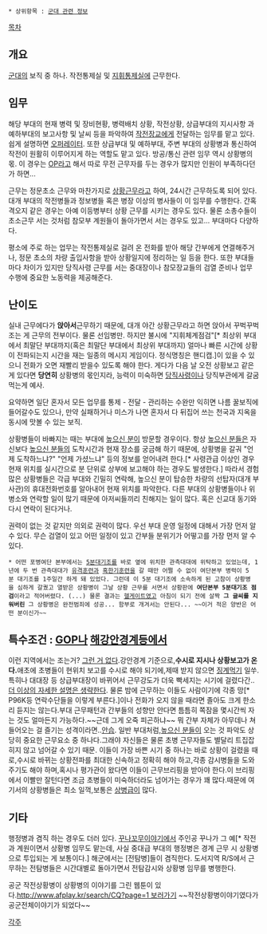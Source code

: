  * 상위항목 : [[군대 관련 정보]]

[[목차]]
== 개요 ==
[[군대]]의 보직 중 하나. 작전통제실 및 [[지휘통제실]]에 근무한다.

== 임무 ==
해당 부대의 현재 병력 및 장비현황, 병력배치 상황, 작전상황, 상급부대의 지시사항 과 예하부대의 보고사항 및 날씨 등을 파악하여 [[작전장교]]에게 전달하는 임무를 맡고 있다. 쉽게 설명하면 [[오퍼레이터]].
또한 상급부대 및 예하부대, 주변 부대의 상황병과 통신하여 작전이 원활히 이루어지게 하는 역할도 맡고 있다. 방공/통신 관련 임무 역시 상황병의 몫. 이 경우는 [[OP]]라고 해서 따로 무전 근무자를 두는 경우가 많지만 인원이 부족하다던가 하면...

근무는 정문초소 근무와 마찬가지로 [[상황근무]]라고 하여, 24시간 근무하도록 되어 있다. 대개 부대의 작전병들과 정보병들 혹은 병장 이상의 병사들이 이 임무를 수행한다. 간혹 격오지 같은 경우는 아예 이등병부터 상황 근무를 시키는 경우도 있다. 물론 소총수들이 초소근무 서는 것처럼 참모부 계원들이 돌아가면서 서는 경우도 있고... 부대마다 다양하다.

평소에 주로 하는 업무는 작전통제실로 걸려 온 전화를 받아 해당 간부에게 연결해주거나, 정문 초소의 차량 출입사항을 받아 상황일지에 정리하는 일 등을 한다. 또한 부대들마다 차이가 있지만 당직사령 근무를 서는 중대장이나 참모장교들의 검열 준비나 업무 수행에 중요한 노동력을 제공해준다. 

== 난이도 ==
실내 근무에다가 '''앉아서'''근무하기 때문에, 대개 야간 상황근무라고 하면 앉아서 꾸벅꾸벅 조는 게 근무의 전부이다. 물론 선임병만. 하지만 불시에 "지휘체계점검"[* 최상위 부대에서 최말단 부대까지(혹은 최말단 부대에서 최상위 부대까지) 얼마나 빠른 시간에 상황이 전파되는지 시간을 재는 일종의 메시지 게임이다. 정식명칭은 핸디캡.]이 있을 수 있으니 전화가 오면 재빨리 받을수 있도록 해야 한다. 게다가 다음 날 오전 상황보고 같은 게 있다면 '''당연히''' 상황병의 몫인지라, 능력이 미숙하면 [[당직사령]]이나 당직부관에게 갈굼먹는게 예사.

요약하면 일단 혼자서 모든 업무를 통제 - 전달 - 관리하는 수완만 익히면 나름 꿀보직에 들어갈수도 있으나, 만약 실패하거나 미스가 나면 혼자서 다 뒤집어 쓰는 천국과 지옥을 동시에 맛볼 수 있는 보직. 

상황병들이 바빠지는 때는 부대에 [[높으신 분]]이 방문할 경우이다. 항상 [[높으신 분]]들은 자신보다 [[높으신 분]]들의 도착시간과 현재 장소를 궁금해 하기 때문에, 상황병을 갈궈 "언제 도착하느냐?" "언제 가셨느냐" 등의 정보를 얻어내려 한다.[* 사령관급 이상인 경우 현재 위치를 실시간으로 분 단위로 상부에 보고해야 하는 경우도 발생한다.] 따라서 경험많은 상황병들은 각급 부대와 긴밀히 연락해, 높으신 분이 탑승한 차량의 선탑자(대개 부사관)의 휴대전화번호를 알아내어 현재 위치를 파악한다. 다른 부대의 상황병들이나 위병소와 연락할 일이 많기 때문에 아저씨들끼리 친해지는 일이 많다. 혹은 신교대 동기와 다시 연락이 된다거나.

권력이 없는 것 같지만 의외로 권력이 많다. 우선 부대 운영 일정에 대해서 가장 먼저 알 수 있다. 무슨 검열이 있고 어떤 일정이 있고 간부들 분위기가 어떻고를 가장 먼저 알 수 있다.

 * 어떤 포병여단 본부에서는 [[5분대기조]]를 바로 옆에 위치한 관측대대에 위탁하고 있었는데, 1년에 두 번 관측대대가 [[유격]]훈련과 [[혹한기]]훈련을 갈 때만 어쩔 수 없이 여단본부 병력이 5분 대기조를 1주일간 하게 돼 있었다. 그런데 이 5분 대기조에 소속하게 된 고참이 상황병을 심하게 갈궜고 열받은 상황병이 그날 상황 근무를 서면서 상황판에 '''여단본부 5분대기조 점검'''이라고 적어버렸다. (...) 물론 결과는 [[헬게이트]]였고 아침이 되기 전에 살짝 '''그 글씨를 지워버린''' 그 상황병은 완전범죄에 성공... 함부로 개겨서는 안된다... ~~이거 적은 양반은 어떤 분이신가~~

== 특수조건 : [[GOP]]나 [[해강안경계]]등에서 ==
이런 지역에서는 조는거? [[그런 거 없다]].강안경계 기준으로,'''수시로 지시나 상황보고가 온다.'''애초에 초병들이 현위치 보고를 수시로 해야 되기에,제때 받지 않으면 [[징계]]먹기 일쑤.특히나 대대장 등 상급부대장이 바뀌어서 근무강도가 더욱 빡세지는 시기에 걸렸다간..[[더 이상의 자세한 설명은 생략한다]].
물론 밤에 근무하는 이들도 사람이기에 각종 망[* P96K등 연락수단들을 이렇게 부른다.]이나 전화가 오지 않을 때라면 졸아도 크게 한소리 듣지는 않는다.부대 근무패턴과 간부들의 성향만 안다면 틈틈히 쪽잠을 몇시간씩 자는 것도 얼마든지 가능하다.~~근데 그게 오죽 피곤하냐~~ 뭐 간부 자체가 아무데나 쳐들어오는 걸 즐기는 성격이라면..[[안습]].
일반 부대처럼,[[높으신 분들]]이 오는 것 파악도 상당히 중요한 근무요소 중 하나다.그래야 자신들은 물론 초병 근무자들도 별달리 트집잡히지 않고 넘어갈 수 있기 때문.
이들이 가장 바쁜 시기 중 하나는 바로 상황이 걸렸을 때로,수시로 바뀌는 상황전파를 최대한 신속하고 정확히 해야 하고,각종 감시병들을 도와주기도 해야 하며,혹시나 평가관이 왔다면 이들이 근무브리핑을 받아야 한다.이 브리핑에서 이빨만 잘턴다면 조금 초병들이 미숙하더라도 넘어가는 경우가 꽤 많다.때문에 여기서의 상황병들은 최소 일꺽,보통은 [[상병]]급이 많다.
== 기타 ==
행정병과 겸직 하는 경우도 더러 있다.  [[꾸나꼬무이야기]]에서 주인공 꾸나가 그 예[* 작전과 계원이면서 상황병 임무도 맡는데, 사실 중대급 부대의 행정병은 경계 근무 시 상황병으로 투입되는 게 보통이다.] 해군에서는 [전탐병]들이 겸직한다. 도서지역 R/S에서 근무하는 전탐병들은 시간대별로 돌아가면서 전탐감시와 상황병 임무를 병행한다. 

공군 작전상황병이 상황병의 이야기를 그린 웹툰이 있다.[[http://www.afplay.kr/search/CQ?page=1 보러가기]] ~~작전상황병이야기였다가 공군전체이야기가 되었다~~

[[각주]]
